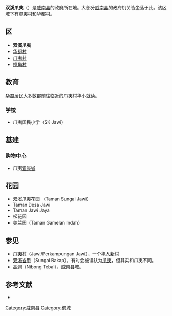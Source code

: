 {{Distinguish|爪夷村|双溪峇甲}}
{{Infobox Settlement
|official_name=双溪爪夷
|other_name=Sungai Jawi
|website                 =http://www.mpsp.gov.my
|settlement_type=郊区
|pushpin_map=槟城
|latd=5
|longd=100
|pushpin_label_position=right
|latm=12
|latNS=N
|longm=29
|longEW=E
|lats=4
|longs=40
|pushpin_map_caption=双溪爪夷在[[槟城州|槟城州]]的位置
|pushpin_map1=Malaysia West
|pushpin_label_position1=right
|pushpin_map_caption1=双溪爪夷在[[马来西亚半岛|马来西亚半岛]]的位置
|pushpin_map2=Malaysia
|pushpin_label_position2=right
|pushpin_map_caption2=双溪爪夷在[[马来西亚|马来西亚]]的位置
|coordinates_region=MY
|subdivision_name={{MAS}}
|subdivision_name1={{Penang}}
|coordinates_display=title
|subdivision_type=[[国家|国家]]
|subdivision_type1=[[马来西亚州属和联邦直辖区|州属]]
|subdivision_type2=[[马来西亚县份|县]]
|subdivision_name2=[[威南县|威南县]]
|leader_name=[[威省市议会|威省市政局]]<br>（MPSP）
|leader_name1=[[曼梳奥曼|曼梳奥曼]] （[[人民公正党|人民公正党]]）
|leader_name2=[[孙意志|孙意志]] （[[民主行动党_(马来西亚)|民主行动党]]）
|leader_name3=罗查里（Rozali Mohamud）
|leader_title=地方政府|leader_title1=[[高渊国会议席|高渊国会议席]]
|leader_title2=[[2013年马来西亚各州议会选举成绩列表|爪夷州议席]]
|leader_title3=市长
|timezone=[[马来西亚标准时间|马来西亚标准时间]]
|utc_offset=+8
|timezone_DST=无
|postal_code_type=[[邮编|邮编]]
|postal_code=14020
}}

'''双溪爪夷'''（{{lang-ms|Sungai Jawi}}）是[[威南县|威南县]]的政府所在地。大部分[[威南县|威南县]]的政府机关皆坐落于此。该区域下有[[爪夷村|爪夷村]]和[[华都村|华都村]]。

== 区 ==
* '''双溪爪夷'''
* [[华都村|华都村]]
* [[爪夷村|爪夷村]]
* [[樟角村|樟角村]]

== 教育 ==
[[马来西亚华人|华裔]]居民大多数都前往临近的爪夷村华小就读。

=== 学校 ===
* 爪夷国民小学（SK Jawi）

== 基建 ==
=== 购物中心 ===
* 爪夷[[宜康省|宜康省]]

== 花园 ==
* 双溪爪夷花园 （Taman Sungai Jawi）
* Taman Desa Jawi
* Taman Jawi Jaya
* 松花园
* 美兰园（Taman Gamelan Indah）

== 参见 ==
{{Portal box|马来西亚}}
* [[爪夷村|爪夷村]]（Jawi/Perkampungan Jawi），一个[[华人新村|华人新村]]
* [[双溪峇甲|双溪峇甲]]（Sungai Bakap），有时会被误认为[[爪夷|爪夷]]，但其实和爪夷不同。
* [[高渊|高渊]]（Nibong Tebal），[[威南县|威南县]]城。

== 参考文献 ==
{{Reflist}}
*{{cite web |url=http://www.world-gazetteer.com/wg.php?x=&men=gcis&lng=en&des=gamelan&dat=32&geo=-152&srt=pnan&col=ohdq&pt=c&va=x |title=Malaysia: largest cities and towns and statistics of their population |work=World Gazetteer |accessdate=2010-10-31 |deadurl=yes |archiveurl=https://www.webcitation.org/67Wen1Hfw?url=http://www.world-gazetteer.com/wg.php?x= |archivedate=2012-05-09 }}

{{槟城州}}
[[Category:威南县|Category:威南县]]
[[Category:槟城|Category:槟城]]